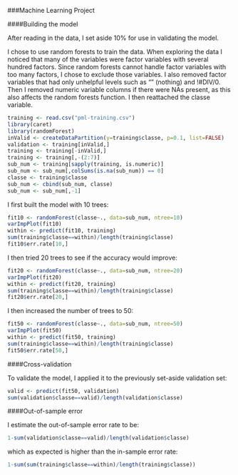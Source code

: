 ###Machine Learning Project

####Building the model

After reading in the data, I set aside 10% for use in validating the model.

I chose to use random forests to train the data. When exploring the data I noticed that many of the variables were factor variables with several hundred factors. Since random forests cannot handle factor variables with too many factors, I chose to exclude those variables. I also removed factor variables that had only unhelpful levels such as "" (nothing) and !#DIV/0. Then I removed numeric variable columns if there were NAs present, as this also affects the random forests function. I then reattached the classe variable.

```r
training <- read.csv("pml-training.csv")
library(caret)
library(randomForest)
inValid <- createDataPartition(y=training$classe, p=0.1, list=FALSE)
validation <- training[inValid,]
training <- training[-inValid,]
training <- training[,-(2:7)]
sub_num <- training[sapply(training, is.numeric)]
sub_num <- sub_num[,colSums(is.na(sub_num)) == 0] 
classe <- training$classe
sub_num <- cbind(sub_num, classe)
sub_num <- sub_num[,-1]
```

I first built the model with 10 trees:

```r
fit10 <- randomForest(classe~., data=sub_num, ntree=10)
varImpPlot(fit10)
within <- predict(fit10, training)
sum(training$classe==within)/length(training$classe)
fit10$err.rate[10,]
```

I then tried 20 trees to see if the accuracy would improve:

```r
fit20 <- randomForest(classe~., data=sub_num, ntree=20)
varImpPlot(fit20)
within <- predict(fit20, training)
sum(training$classe==within)/length(training$classe)
fit20$err.rate[20,]
```

I then increased the number of trees to 50:

```r
fit50 <- randomForest(classe~., data=sub_num, ntree=50)
varImpPlot(fit50)
within <- predict(fit50, training)
sum(training$classe==within)/length(training$classe)
fit50$err.rate[50,]
```

####Cross-validation

To validate the model, I applied it to the previously set-aside validation set:

```r
valid <- predict(fit50, validation)
sum(validation$classe==valid)/length(validation$classe)
```

####Out-of-sample error

I estimate the out-of-sample error rate to be:

```r
1-sum(validation$classe==valid)/length(validation$classe)
```

which as expected is higher than the in-sample error rate:

```r
1-sum(sum(training$classe==within)/length(training$classe))
```